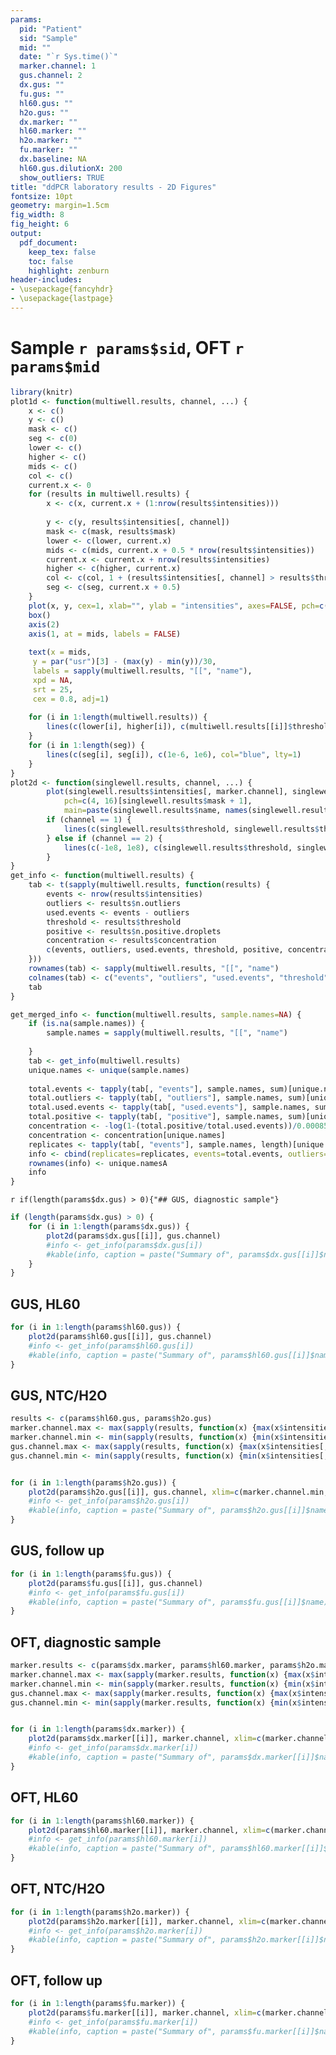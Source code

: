 ---
params:
  pid: "Patient"
  sid: "Sample"
  mid: ""
  date: "`r Sys.time()`"
  marker.channel: 1
  gus.channel: 2
  dx.gus: ""
  fu.gus: ""
  hl60.gus: ""
  h2o.gus: ""
  dx.marker: ""
  hl60.marker: ""
  h2o.marker: ""
  fu.marker: ""
  dx.baseline: NA
  hl60.gus.dilutionX: 200
  show_outliers: TRUE
title: "ddPCR laboratory results - 2D Figures"
fontsize: 10pt
geometry: margin=1.5cm
fig_width: 8 
fig_height: 6
output:
  pdf_document:
    keep_tex: false
    toc: false
    highlight: zenburn
header-includes:
- \usepackage{fancyhdr}
- \usepackage{lastpage}
---


<!--- Define Headers and Footers --->
\fancypagestyle{plain}{%
  \renewcommand{\headrulewidth}{0pt}%
  \fancyhf{}%
  \fancyfoot[C]{\footnotesize Page \thepage\, of\, \pageref*{LastPage} `r params$sid` `r params$mid` Generated at `r params$date` by ddPCR OFT Pipeline Version 2.0, 17 Jul 2023}
  \setlength\footskip{0pt}
}
\pagestyle{plain}
\center
# Sample `r params$sid`, OFT `r params$mid`


```{r echo=FALSE}
library(knitr)
plot1d <- function(multiwell.results, channel, ...) {
	x <- c()
	y <- c()
	mask <- c()
	seg <- c(0)
	lower <- c()
	higher <- c()
	mids <- c()
	col <- c()
	current.x <- 0
	for (results in multiwell.results) {
		x <- c(x, current.x + (1:nrow(results$intensities)))
		
		y <- c(y, results$intensities[, channel])
		mask <- c(mask, results$mask)
		lower <- c(lower, current.x)
		mids <- c(mids, current.x + 0.5 * nrow(results$intensities))
		current.x <- current.x + nrow(results$intensities)
		higher <- c(higher, current.x)
		col <- c(col, 1 + (results$intensities[, channel] > results$threshold))
		seg <- c(seg, current.x + 0.5)
	}
	plot(x, y, cex=1, xlab="", ylab = "intensities", axes=FALSE, pch=c(4, 16)[mask + 1], col=col, ...)
	box()
	axis(2)
	axis(1, at = mids, labels = FALSE)
	
	text(x = mids,
     y = par("usr")[3] - (max(y) - min(y))/30,
     labels = sapply(multiwell.results, "[[", "name"),
     xpd = NA,
     srt = 25,
     cex = 0.8, adj=1)
	 
	for (i in 1:length(multiwell.results)) {
		lines(c(lower[i], higher[i]), c(multiwell.results[[i]]$threshold, multiwell.results[[i]]$threshold), lty=1, col=2, lwd=2)
	}
	for (i in 1:length(seg)) {
		lines(c(seg[i], seg[i]), c(1e-6, 1e6), col="blue", lty=1)
	}
}
plot2d <- function(singlewell.results, channel, ...) {
		plot(singlewell.results$intensities[, marker.channel], singlewell.results$intensities[, gus.channel], col = (singlewell.results$intensities[, channel] > singlewell.results$threshold) + 1,
			pch=c(4, 16)[singlewell.results$mask + 1],
			main=paste(singlewell.results$name, names(singlewell.results$name)), xlab = "Channel 1", ylab="Channel 2", ...)
		if (channel == 1) {
			lines(c(singlewell.results$threshold, singlewell.results$threshold), c(-1e8, 1e8), col=2, lwd=1.5)
		} else if (channel == 2) {
			lines(c(-1e8, 1e8), c(singlewell.results$threshold, singlewell.results$threshold), col=2, lwd=1.5)
		}
}
get_info <- function(multiwell.results) {
	tab <- t(sapply(multiwell.results, function(results) {
		events <- nrow(results$intensities)
		outliers <- results$n.outliers
		used.events <- events - outliers
		threshold <- results$threshold
		positive <- results$n.positive.droplets
		concentration <- results$concentration
		c(events, outliers, used.events, threshold, positive, concentration)
	}))
	rownames(tab) <- sapply(multiwell.results, "[[", "name")
	colnames(tab) <- c("events", "outliers", "used.events", "threshold", "positive", "concentration")
	tab
}

get_merged_info <- function(multiwell.results, sample.names=NA) {
	if (is.na(sample.names)) {
		sample.names = sapply(multiwell.results, "[[", "name")
	
	}
	tab <- get_info(multiwell.results)
	unique.names <- unique(sample.names)
	
	total.events <- tapply(tab[, "events"], sample.names, sum)[unique.names]
	total.outliers <- tapply(tab[, "outliers"], sample.names, sum)[unique.names]
	total.used.events <- tapply(tab[, "used.events"], sample.names, sum)[unique.names]
	total.positive <- tapply(tab[, "positive"], sample.names, sum)[unique.names]
	concentration <- -log(1-(total.positive/total.used.events))/0.00085
	concentration <- concentration[unique.names]
	replicates <- tapply(tab[, "events"], sample.names, length)[unique.names]
	info <- cbind(replicates=replicates, events=total.events, outliers=total.outliers, used.events=total.used.events,positive=total.positive,concentration=concentration )
	rownames(info) <- unique.namesA
	info
}
```


`r if(length(params$dx.gus) > 0){"## GUS, diagnostic sample"}`

```{r 2dFigures_dx_alb, fig.height=12, fig.width=12, fig.align="center", echo=FALSE}
if (length(params$dx.gus) > 0) {
	for (i in 1:length(params$dx.gus)) {
		plot2d(params$dx.gus[[i]], gus.channel)
		#info <- get_info(params$dx.gus[i])
		#kable(info, caption = paste("Summary of", params$dx.gus[[i]]$name))
	}
}
```


## GUS, HL60

```{r 2dFigures_mnc_alb, fig.height=12, fig.width=12, fig.align="center", echo=FALSE}
for (i in 1:length(params$hl60.gus)) {
	plot2d(params$hl60.gus[[i]], gus.channel)
	#info <- get_info(params$hl60.gus[i])
	#kable(info, caption = paste("Summary of", params$hl60.gus[[i]]$name))
}
```


## GUS, NTC/H2O

```{r 2dFigures_h2o_alb, fig.height=12, fig.width=12, fig.align="center", echo=FALSE}
results <- c(params$hl60.gus, params$h2o.gus)
marker.channel.max <- max(sapply(results, function(x) {max(x$intensities[, marker.channel])}))
marker.channel.min <- min(sapply(results, function(x) {min(x$intensities[, marker.channel])}))
gus.channel.max <- max(sapply(results, function(x) {max(x$intensities[, gus.channel])}))
gus.channel.min <- min(sapply(results, function(x) {min(x$intensities[, gus.channel])}))


for (i in 1:length(params$h2o.gus)) {
	plot2d(params$h2o.gus[[i]], gus.channel, xlim=c(marker.channel.min, marker.channel.max), ylim=c(gus.channel.min, gus.channel.max))
	#info <- get_info(params$h2o.gus[i])
	#kable(info, caption = paste("Summary of", params$h2o.gus[[i]]$name))
}
```



## GUS, follow up

```{r 2dFigures_fu_alb, fig.height=12, fig.width=12, fig.align="center", echo=FALSE}
for (i in 1:length(params$fu.gus)) {
	plot2d(params$fu.gus[[i]], gus.channel)
	#info <- get_info(params$fu.gus[i])
	#kable(info, caption = paste("Summary of", params$fu.gus[[i]]$name))
}
```




## OFT, diagnostic sample

```{r 2dFigures_dx_marker, fig.height=12, fig.width=12, fig.align="center", echo=FALSE}
marker.results <- c(params$dx.marker, params$hl60.marker, params$h2o.marker, params$fu.marker)
marker.channel.max <- max(sapply(marker.results, function(x) {max(x$intensities[, marker.channel])}))
marker.channel.min <- min(sapply(marker.results, function(x) {min(x$intensities[, marker.channel])}))
gus.channel.max <- max(sapply(marker.results, function(x) {max(x$intensities[, gus.channel])}))
gus.channel.min <- min(sapply(marker.results, function(x) {min(x$intensities[, gus.channel])}))


for (i in 1:length(params$dx.marker)) {
	plot2d(params$dx.marker[[i]], marker.channel, xlim=c(marker.channel.min, marker.channel.max), ylim=c(gus.channel.min, gus.channel.max))
	#info <- get_info(params$dx.marker[i])
	#kable(info, caption = paste("Summary of", params$dx.marker[[i]]$name))
}
```


## OFT, HL60

```{r 2dFigures_mnc_marker, fig.height=12, fig.width=12, fig.align="center", echo=FALSE}
for (i in 1:length(params$hl60.marker)) {
	plot2d(params$hl60.marker[[i]], marker.channel, xlim=c(marker.channel.min, marker.channel.max), ylim=c(gus.channel.min, gus.channel.max))
	#info <- get_info(params$hl60.marker[i])
	#kable(info, caption = paste("Summary of", params$hl60.marker[[i]]$name))
}
```


## OFT, NTC/H2O

```{r 2dFigures_h2o_marker, fig.height=12, fig.width=12, fig.align="center", echo=FALSE}
for (i in 1:length(params$h2o.marker)) {
	plot2d(params$h2o.marker[[i]], marker.channel, xlim=c(marker.channel.min, marker.channel.max), ylim=c(gus.channel.min, gus.channel.max))
	#info <- get_info(params$h2o.marker[i])
	#kable(info, caption = paste("Summary of", params$h2o.marker[[i]]$name))
}
```



## OFT, follow up

```{r 2dFigures_fu_marker, fig.height=12, fig.width=12, fig.align="center", echo=FALSE}
for (i in 1:length(params$fu.marker)) {
	plot2d(params$fu.marker[[i]], marker.channel, xlim=c(marker.channel.min, marker.channel.max), ylim=c(gus.channel.min, gus.channel.max))
	#info <- get_info(params$fu.marker[i])
	#kable(info, caption = paste("Summary of", params$fu.marker[[i]]$name))
}
```

